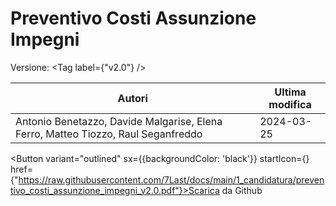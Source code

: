 

# Preventivo Costi Assunzione Impegni

Versione: <Tag label={"v2.0"} />



|                                      Autori                                     |Ultima modifica|
|---------------------------------------------------------------------------------|---------------|
|Antonio Benetazzo, Davide Malgarise, Elena Ferro, Matteo Tiozzo, Raul Seganfreddo|   2024-03-25  |

<Button variant="outlined" sx={{backgroundColor: 'black'}} startIcon={<GithubIcon />} href={"https://raw.githubusercontent.com/7Last/docs/main/1_candidatura/preventivo_costi_assunzione_impegni_v2.0.pdf"}>Scarica da Github</Button>